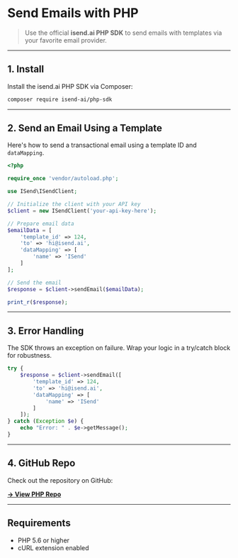 # Send Emails with PHP

> Use the official **isend.ai PHP SDK** to send emails with templates via your favorite email provider.

---

## 1. Install

Install the isend.ai PHP SDK via Composer:

```bash
composer require isend-ai/php-sdk
```

---

## 2. Send an Email Using a Template

Here's how to send a transactional email using a template ID and `dataMapping`.

```php
<?php

require_once 'vendor/autoload.php';

use ISend\ISendClient;

// Initialize the client with your API key
$client = new ISendClient('your-api-key-here');

// Prepare email data
$emailData = [
    'template_id' => 124,
    'to' => 'hi@isend.ai',
    'dataMapping' => [
        'name' => 'ISend'
    ]
];

// Send the email
$response = $client->sendEmail($emailData);

print_r($response);
```

---

## 3. Error Handling

The SDK throws an exception on failure. Wrap your logic in a try/catch block for robustness.

```php
try {
    $response = $client->sendEmail([
        'template_id' => 124,
        'to' => 'hi@isend.ai',
        'dataMapping' => [
            'name' => 'ISend'
        ]
    ]);
} catch (Exception $e) {
    echo "Error: " . $e->getMessage();
}
```

---

## 4. GitHub Repo

Check out the repository on GitHub:

[**→ View PHP Repo**](https://github.com/isend-ai/php-sdk)

---

## Requirements

- PHP 5.6 or higher  
- cURL extension enabled